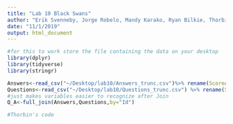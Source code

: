 ```yaml
---
title: "Lab 10 Black Swans"
author: "Erik Svenneby, Jorge Robelo, Mandy Karako, Ryan Bilkie, Thorbin Atwell"
date: "11/1/2019"
output: html_document
---
```

```r
#for this to work store the file containing the data on your desktop 
library(dplyr)
library(tidyverse)
library(stringr)

Answers<-read_csv("~/Desktop/lab10/Answers_trunc.csv")%>% rename(ScoreA=Score,AnswerDate=CreationDate,X7A=X7,BodyA=Body)
Questions<-read_csv("~/Desktop/lab10/Questions_trunc.csv") %>% rename(ScoreQ=Score,AskedDate=CreationDate,X7Q=X7,BodyQ=Body)
#just makes variables easier to recognize after Join
Q_A<-full_join(Answers,Questions,by="Id")
```
```r
#Thorbin's code 

```
